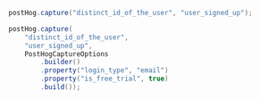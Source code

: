 
<Intro />

```java
postHog.capture("distinct_id_of_the_user", "user_signed_up");
```

<NamingTip />

<SettingProperties />

```java
postHog.capture(
    "distinct_id_of_the_user",
    "user_signed_up",
    PostHogCaptureOptions
        .builder()
        .property("login_type", "email")
        .property("is_free_trial", true)
        .build());
```